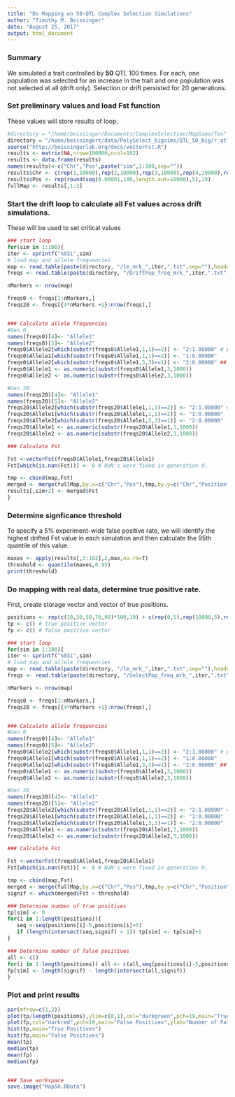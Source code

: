 ```yaml
---
title: "Do Mapping on 50-QTL Complex Selection Simulations"
author: "Timothy M. Beissinger"
date: "August 25, 2017"
output: html_document
---
```


### Summary
We simulated a trait controlled by **50** QTL 100 times. For each, one population was selected for an increase in the trait and one population was not selected at all (drift only). Selection or drift persisted for 20 generations. 

### Set preliminary values and load Fst function
These values will store results of loop.

```r
#directory = "/home/beissinger/Documents/ComplexSelection/MapSims/Ten" #this is for running locally
directory = "/home/beissingert/data/PolySelect_bigsims/QTL_50_big/r_qtl_50" #this is for running on ircf
source("http://beissingerlab.org/docs/vectorFst.R")
results <- matrix(NA,nrow=100000,ncol=102)
results <- data.frame(results)
names(results)<-c("Chr","Pos",paste("sim",1:100,sep=""))
results$Chr <- c(rep(1,10000),rep(2,10000),rep(3,10000),rep(4,10000),rep(5,10000),rep(6,10000),rep(7,10000),rep(8,10000),rep(9,10000),rep(10,10000))
results$Pos <- rep(round(seq(0.00001,100,length.out=10000),5),10)
fullMap <- results[,1:2]
```

### Start the drift loop to calculate all Fst values across drift simulations. 
These will be used to set critical values

```r
### start loop
for(sim in 1:100){
iter <- sprintf("%03i",sim)
# load map and allele frequencies
map <- read.table(paste(directory, "/lm_mrk_",iter,".txt",sep=""),header=T,fill=T,stringsAsFactors=F)
freqs <- read.table(paste(directory, "/DriftPop_freq_mrk_",iter,".txt",sep=""),header=T,fill=T,stringsAsFactors=F)

nMarkers <- nrow(map)

freqs0 <- freqs[1:nMarkers,]
freqs20 <- freqs[{4*nMarkers +1}:nrow(freqs),]


### Calculate allele frequencies
#Gen 0
names(freqs0)[4]<- "Allele1"
names(freqs0)[5]<- "Allele2"
freqs0$Allele2[which(substr(freqs0$Allele1,1,1)==2)] <- "2:1.00000" # put this in the spot for the second allele
freqs0$Allele1[which(substr(freqs0$Allele1,1,1)==2)] <- "1:0.00000" 
freqs0$Allele2[which(substr(freqs0$Allele1,3,3)==1)] <- "2:0.00000" ##
freqs0$Allele1 <- as.numeric(substr(freqs0$Allele1,3,1000))
freqs0$Allele2 <- as.numeric(substr(freqs0$Allele2,3,1000))

#Gen 20
names(freqs20)[4]<- "Allele1"
names(freqs20)[5]<- "Allele2"
freqs20$Allele2[which(substr(freqs20$Allele1,1,1)==2)] <- "2:1.00000" # put this in the spot for the second allele
freqs20$Allele1[which(substr(freqs20$Allele1,1,1)==2)] <- "1:0.00000" 
freqs20$Allele2[which(substr(freqs20$Allele1,3,3)==1)] <- "2:0.00000"  ##
freqs20$Allele1 <- as.numeric(substr(freqs20$Allele1,3,1000))
freqs20$Allele2 <- as.numeric(substr(freqs20$Allele2,3,1000))

### Calculate Fst

Fst <-vectorFst(freqs0$Allele1,freqs20$Allele1)
Fst[which(is.nan(Fst))] <- 0 # NaN's were fixed in generation 0.

tmp <- cbind(map,Fst)
merged <- merge(fullMap,by.x=c("Chr","Pos"),tmp,by.y=c("Chr","Position"),all.x=T,all.y=F)
results[,sim+2] <- merged$Fst
}
```

### Determine signficance threshold
To specify a 5% experiment-wide false positive rate, we will identify the highest drifted Fst value in each simulation and then calculate the 95th quantile of this value.

```r
maxes <- apply(results[,3:102],2,max,na.rm=T)
threshold <- quantile(maxes,0.95)
print(threshold)
```

### Do mapping with real data, determine true positive rate.
First, create storage vector and vector of true positions.

```r
positions <- rep(c(10,30,50,70,90)*100,10) + c(rep(0,5),rep(10000,5),rep(20000,5),rep(30000,5),rep(40000,5),rep(50000,5),rep(60000,5),rep(70000,5),rep(80000,5),rep(90000,5))
tp <- c() # true positive vector
fp <- c() # false positive vector
```

```r

### start loop
for(sim in 1:100){
iter <- sprintf("%03i",sim)
# load map and allele frequencies
map <- read.table(paste(directory, "/lm_mrk_",iter,".txt",sep=""),header=T,fill=T,stringsAsFactors=F)
freqs <- read.table(paste(directory, "/SelectPop_freq_mrk_",iter,".txt",sep=""),header=T,fill=T,stringsAsFactors=F)

nMarkers <- nrow(map)

freqs0 <- freqs[1:nMarkers,]
freqs20 <- freqs[{4*nMarkers +1}:nrow(freqs),]


### Calculate allele frequencies
#Gen 0
names(freqs0)[4]<- "Allele1"
names(freqs0)[5]<- "Allele2"
freqs0$Allele2[which(substr(freqs0$Allele1,1,1)==2)] <- "2:1.00000" # put this in the spot for the second allele
freqs0$Allele1[which(substr(freqs0$Allele1,1,1)==2)] <- "1:0.00000" 
freqs0$Allele2[which(substr(freqs0$Allele1,3,3)==1)] <- "2:0.00000" ##
freqs0$Allele1 <- as.numeric(substr(freqs0$Allele1,3,1000))
freqs0$Allele2 <- as.numeric(substr(freqs0$Allele2,3,1000))

#Gen 20
names(freqs20)[4]<- "Allele1"
names(freqs20)[5]<- "Allele2"
freqs20$Allele2[which(substr(freqs20$Allele1,1,1)==2)] <- "2:1.00000" # put this in the spot for the second allele
freqs20$Allele1[which(substr(freqs20$Allele1,1,1)==2)] <- "1:0.00000" 
freqs20$Allele2[which(substr(freqs20$Allele1,3,3)==1)] <- "2:0.00000"  ##
freqs20$Allele1 <- as.numeric(substr(freqs20$Allele1,3,1000))
freqs20$Allele2 <- as.numeric(substr(freqs20$Allele2,3,1000))

### Calculate Fst

Fst <-vectorFst(freqs0$Allele1,freqs20$Allele1)
Fst[which(is.nan(Fst))] <- 0 # NaN's were fixed in generation 0.

tmp <- cbind(map,Fst)
merged <- merge(fullMap,by.x=c("Chr","Pos"),tmp,by.y=c("Chr","Position"),all.x=T,all.y=F)
signif <- which(merged$Fst > threshold)

### Determine number of true positives
tp[sim] <- 0
for(i in 1:length(positions)){
   seq <-seq(positions[i]-5,positions[i]+5)
   if (length(intersect(seq,signif) > 1)) tp[sim] <- tp[sim]+1
} 

### Determine number of false positives
all <- c()
for(i in 1:length(positions)) all <- c(all,seq(positions[i]-5,positions[i]+5))
fp[sim] <- length(signif) - length(intersect(all,signif))
}
```

### Plot and print results

```r
par(mfrow=c(1,2))
plot(tp/length(positions),ylim=c(0,1),col="darkgreen",pch=19,main="True Positive Detection Rate",ylab="Detection Rate",xlab="Simulation Number")
plot(fp,col="darkred",pch=19,main="False Positives",ylab="Number of False Positives",xlab="Simulation Number")
hist(tp,main="True Positives")
hist(fp,main="False Positives")
mean(tp)
median(tp)
mean(fp)
median(fp)


### Save workspace
save.image("Map50.RData")
```